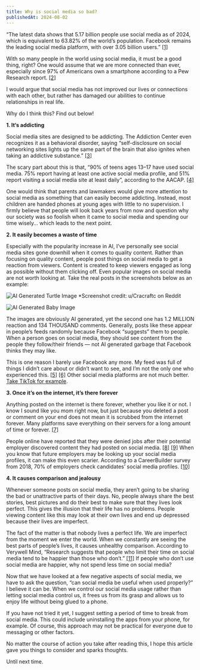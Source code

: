 ```yaml
---
title: Why is social media so bad?
publishedAt: 2024-08-02
---
```


“The latest data shows that 5.17 billion people use social media as of 2024, which is equivalent to 63.82% of the world’s population. Facebook remains the leading social media platform, with over 3.05 billion users.” [[1]](https://www.demandsage.com/social-media-users)

With so many people in the world using social media, it must be a good thing, right? One would assume that we are more connected than ever, especially since 97% of Americans own a smartphone according to a Pew Research report. [[2]](https://www.pewresearch.org/internet/fact-sheet/mobile)

I would argue that social media has not improved our lives or connections with each other, but rather has damaged our abilities to continue relationships in real life.

Why do I think this? Find out below!

**1. It‘s addicting**

Social media sites are designed to be addicting. The Addiction Center even recognizes it as a behavioral disorder, saying “self-disclosure on social networking sites lights up the same part of the brain that also ignites when taking an addictive substance.” [[3]](https://www.addictioncenter.com/behavioral-addictions/social-media-addiction)

The scary part about this is that, “90% of teens ages 13–17 have used social media. 75% report having at least one active social media profile, and 51% report visiting a social media site at least daily”, according to the AACAP. [[4]](https://www.aacap.org/AACAP/Families_and_Youth/Facts_for_Families/FFF-Guide/Social-Media-and-Teens-100.aspx#:~:text=Surveys%20show%20that%20ninety%20percent%20of%20teens,at%20least%20one%20active%20social%20media%20profile)

One would think that parents and lawmakers would give more attention to social media as something that can easily become addicting. Instead, most children are handed phones at young ages with little to no supervision. I firmly believe that people will look back years from now and question why our society was so foolish when it came to social media and spending our time wisely… which leads to the next point.

**2. It easily becomes a waste of time**

Especially with the popularity increase in AI, I’ve personally see social media sites gone downhill when it comes to quality content. Rather than focusing on quality content, people post things on social media to get a reaction from viewers. Content is created to keep viewers engaged as long as possible without them clicking off. Even popular images on social media are not worth looking at. Take the real posts in the screenshots below as an example:

![AI Generated Turtle Image](/images/posts/social-media-bad1.webp)
*Screenshot credit: u/Cracraftc on Reddit

![AI Generated Baby Image](/images/posts/social-media-bad2.webp)

The images are obviously AI generated, yet the second one has 1.2 MILLION reaction and 134 THOUSAND comments. Generally, posts like these appear in people’s feeds randomly because Facebook “suggests” them to people. When a person goes on social media, they should see content from the people they follow/their friends — not AI generated garbage that Facebook thinks they may like.

This is one reason I barely use Facebook any more. My feed was full of things I didn’t care about or didn’t want to see, and I’m not the only one who experienced this. [[5]](https://www.reddit.com/r/facebook/comments/ybh0ux/facebook_feed_becoming_unusable/) [[6]](https://medium.com/adventures-in-consumer-technology/is-your-facebook-feed-full-of-ai-generated-junk-too-a2d8c40325cb) Other social media platforms are not much better. [Take TikTok for example](https://www.youtube.com/watch?v=dA22SUEApYY).

**3. Once it’s on the internet, it’s there forever**

Anything posted on the internet is there forever, whether you like it or not. I know I sound like you mom right now, but just because you deleted a post or comment on your end does not mean it is scrubbed from the internet forever. Many platforms save everything on their servers for a long amount of time or forever. [[7]](https://startupsmagazine.co.uk/article-nothing-gets-deleted-internet)

People online have reported that they were denied jobs after their potential employer discovered content they had posted on social media. [[8]](https://www.reddit.com/r/recruitinghell/comments/12defeb/we_regret_to_turn_you_down_because_of_your_social/) [[9]](https://www.reddit.com/r/antiwork/comments/129rca4/is_it_normal_to_not_get_hired_due_to_not_having_a/) When you know that future employers may be looking up your social media profiles, it can make this even scarier. According to a CareerBuilder survey from 2018, 70% of employers check candidates’ social media profiles. [[10]](https://www.securitymagazine.com/articles/89441-percent-of-employers-check-candidates-social-media-profiles)

**4. It causes comparison and jealousy**

Whenever someone posts on social media, they aren’t going to be sharing the bad or unattractive parts of their days. No, people always share the best stories, best pictures and do their best to make sure that they lives look perfect. This gives the illusion that their life has no problems. People viewing content like this may look at their own lives and end up depressed because their lives are imperfect.

The fact of the matter is that nobody lives a perfect life. We are imperfect from the moment we enter the world. When we constantly are seeing the best parts of people’s lives, it causes unhealthy comparison. According to Verywell Mind, “Research suggests that people who limit their time on social media tend to be happier than those who don’t.” [[11]](https://www.verywellmind.com/social-media-and-depression-5085354) If people who don’t use social media are happier, why not spend less time on social media?

Now that we have looked at a few negative aspects of social media, we have to ask the question, “can social media be useful when used properly?” I believe it can be. When we control our social media usage rather than letting social media control us, it frees us from its grasp and allows us to enjoy life without being glued to a phone.

If you have not tried it yet, I suggest setting a period of time to break from social media. This could include uninstalling the apps from your phone, for example. Of course, this approach may not be practical for everyone due to messaging or other factors.

No matter the course of action you take after reading this, I hope this article gave you things to consider and sparks thoughts.

Until next time.
